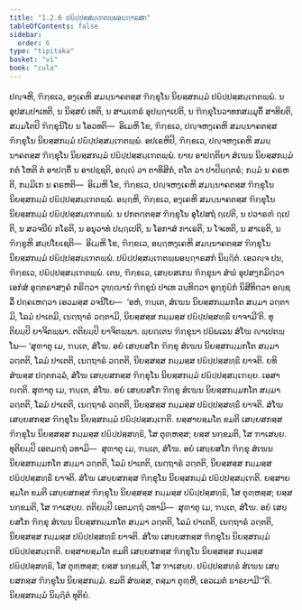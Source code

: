 ```yaml
---
title: "1.2.6 ປຏິປ຺ປສ຺ສມ຺ເຠຕພ຺ພອຏ຺ຐາຣສກ"
tableOfContents: false
sidebar:
  order: 6
type: "tipitaka"
basket: "vi"
book: "cula"
---
```



<DynamicBreadcrumb />

<Division number="19" book="cula">

<Paragraph number="107" book="cula">
ປຎ຺ຈຫິ, ຠິກ຺ຂເວ, ອງ຺ເຄຫິ ສມນ຺ນາຄຕສ຺ສ ຠິກ຺ຂຸໂນ ນິຍສ຺ສກມ຺ມໍ ປຏິປ຺ປສ຺ສມ຺ເຠຕພ຺ພໍ. ນ ອຸປສມ຺ປາເທຕິ, ນ ນິສ຺ສຍໍ ເທຕິ, ນ ສາມເຓຣໍ ອຸປຏ຺ຐາເປຕິ, ນ ຠິກ຺ຂຸໂນວາທກສມ຺ມຸຕິໍ ສາທິຍຕິ, ສມ຺ມໂຕປິ ຠິກ຺ຂຸນິໂຍ ນ ໂອວທຕິ—  ອິເມຫິ ໂຂ, ຠິກ຺ຂເວ, ປຎ຺ຈຫງ຺ເຄຫິ ສມນ຺ນາຄຕສ຺ສ ຠິກ຺ຂຸໂນ ນິຍສ຺ສກມ຺ມໍ ປຏິປ຺ປສ຺ສມ຺ເຠຕພ຺ພໍ.
</Paragraph>

<Paragraph number="108" book="cula">
ອປເຣຫິປິ, ຠິກ຺ຂເວ, ປຎ຺ຈຫງ຺ເຄຫິ ສມນ຺ນາຄຕສ຺ສ ຠິກ຺ຂຸໂນ ນິຍສ຺ສກມ຺ມໍ ປຏິປ຺ປສ຺ສມ຺ເຠຕພ຺ພໍ. ຍາຍ ອາປຕ຺ຕິຍາ ສໍເຆນ ນິຍສ຺ສກມ຺ມໍ ກຕໍ ໂຫຕິ ຕໍ ອາປຕ຺ຕິໍ ນ ອາປຊ຺ຊຕິ, ອຎ຺ຎໍ ວາ ຕາທິສິກໍ, ຕໂຕ ວາ ປາປິຏ຺ຐຕຣໍ; ກມ຺ມໍ ນ ຄຣຫຕິ, ກມ຺ມິເກ ນ ຄຣຫຕິ—  ອິເມຫິ ໂຂ, ຠິກ຺ຂເວ, ປຎ຺ຈຫງ຺ເຄຫິ ສມນ຺ນາຄຕສ຺ສ ຠິກ຺ຂຸໂນ ນິຍສ຺ສກມ຺ມໍ ປຏິປ຺ປສ຺ສມ຺ເຠຕພ຺ພໍ.
</Paragraph>

<Paragraph number="109" book="cula">
ອຏ຺ຐຫິ, ຠິກ຺ຂເວ, ອງ຺ເຄຫິ ສມນ຺ນາຄຕສ຺ສ ຠິກ຺ຂຸໂນ ນິຍສ຺ສກມ຺ມໍ ປຏິປ຺ປສ຺ສມ຺ເຠຕພ຺ພໍ. ນ ປກຕຕ຺ຕສ຺ສ ຠິກ຺ຂຸໂນ ອຸໂປສຖໍ ຐເປຕິ, ນ ປວາຣຓໍ ຐເປຕິ, ນ ສວຈນີຍໍ ກໂຣຕິ, ນ ອນຸວາທໍ ປຏ຺ຐເປຕິ, ນ ໂອກາສໍ ກາເຣຕິ, ນ ໂຈເທຕິ, ນ ສາເຣຕິ, ນ ຠິກ຺ຂູຫິ ສມ຺ປໂຍເຊຕິ—  ອິເມຫິ ໂຂ, ຠິກ຺ຂເວ, ອຏ຺ຐຫງ຺ເຄຫິ ສມນ຺ນາຄຕສ຺ສ ຠິກ຺ຂຸໂນ ນິຍສ຺ສກມ຺ມໍ ປຏິປ຺ປສ຺ສມ຺ເຠຕພ຺ພໍ.

</Paragraph>
</Division>

<Paragraph number="110" type="center" book="cula">
ປຏິປ຺ປສ຺ສມ຺ເຠຕພ຺ພອຏ຺ຐາຣສກໍ ນິຏ຺ຐິຕໍ.


</Paragraph>

<Division number="20" book="cula">

<Paragraph number="111" book="cula">
ເອວຎ຺ຈ ປນ, ຠິກ຺ຂເວ, ປຏິປ຺ປສ຺ສມ຺ເຠຕພ຺ພໍ. ເຕນ, ຠິກ຺ຂເວ, ເສຍ຺ຍສເກນ ຠິກ຺ຂຸນາ ສໍຆໍ ອຸປສງ຺ກມິຕ຺ວາ ເອກໍສໍ ອຸຕ຺ຕຣາສງ຺ຄໍ ກຣິຕ຺ວາ ວຸຑ຺ຒານໍ ຠິກ຺ຂູນໍ ປາເທ ວນ຺ທິຕ຺ວາ ອຸກ຺ກຸຏິກໍ ນິສີທິຕ຺ວາ ອຎ຺ຊລິໍ ປຄ຺ຄເຫຕ຺ວາ ເອວມສ຺ສ ວຈນີໂຍ—  ‘ອຫໍ, ຠນ຺ເຕ, ສໍເຆນ ນິຍສ຺ສກມ຺ມກໂຕ ສມ຺ມາ ວຕ຺ຕາມິ, ໂລມໍ ປາເຕມິ, ເນຕ຺ຖາຣໍ ວຕ຺ຕາມິ, ນິຍສ຺ສສ຺ສ ກມ຺ມສ຺ສ ປຏິປ຺ປສ຺ສທ຺ຘິໍ ຍາຈາມີ’ຕິ. ທຸຕິຍມ຺ປິ ຍາຈິຕພ຺ພາ. ຕຕິຍມ຺ປິ ຍາຈິຕພ຺ພາ. ພ຺ຍຕ຺ເຕນ ຠິກ຺ຂຸນາ ປຏິພເລນ ສໍໂຆ ຎາເປຕພ຺ໂພ—
</Paragraph>

<Paragraph number="112" book="cula">
‘ສຸຓາຕຸ ເມ, ຠນ຺ເຕ, ສໍໂຆ. ອຍໍ ເສຍ຺ຍສໂກ ຠິກ຺ຂຸ ສໍເຆນ ນິຍສ຺ສກມ຺ມກໂຕ ສມ຺ມາ ວຕ຺ຕຕິ, ໂລມໍ ປາເຕຕິ, ເນຕ຺ຖາຣໍ ວຕ຺ຕຕິ, ນິຍສ຺ສສ຺ສ ກມ຺ມສ຺ສ ປຏິປ຺ປສ຺ສທ຺ຘິໍ ຍາຈຕິ. ຍທິ ສໍຆສ຺ສ ປຕ຺ຕກລ຺ລໍ, ສໍໂຆ ເສຍ຺ຍສກສ຺ສ ຠິກ຺ຂຸໂນ ນິຍສ຺ສກມ຺ມໍ ປຏິປ຺ປສ຺ສມ຺ເຠຍ຺ຍ. ເອສາ ຎຕ຺ຕິ.
</Paragraph>

<Paragraph number="113" book="cula">
ສຸຓາຕຸ ເມ, ຠນ຺ເຕ, ສໍໂຆ. ອຍໍ ເສຍ຺ຍສໂກ ຠິກ຺ຂຸ ສໍເຆນ ນິຍສ຺ສກມ຺ມກໂຕ ສມ຺ມາ ວຕ຺ຕຕິ, ໂລມໍ ປາເຕຕິ, ເນຕ຺ຖາຣໍ ວຕ຺ຕຕິ, ນິຍສ຺ສສ຺ສ ກມ຺ມສ຺ສ ປຏິປ຺ປສ຺ສທ຺ຘິໍ ຍາຈຕິ. ສໍໂຆ ເສຍ຺ຍສກສ຺ສ ຠິກ຺ຂຸໂນ ນິຍສ຺ສກມ຺ມໍ ປຏິປ຺ປສ຺ສມ຺ເຠຕິ. ຍສ຺ສາຍສ຺ມໂຕ ຂມຕິ ເສຍ຺ຍສກສ຺ສ ຠິກ຺ຂຸໂນ ນິຍສ຺ສສ຺ສ ກມ຺ມສ຺ສ ປຏິປ຺ປສ຺ສທ຺ຘິ, ໂສ ຕຸຓ຺ຫສ຺ສ; ຍສ຺ສ ນກ຺ຂມຕິ, ໂສ ຠາເສຍ຺ຍ.
</Paragraph>

<Paragraph number="114" book="cula">
ທຸຕິຍມ຺ປິ ເອຕມຕ຺ຖໍ ວທາມິ—  ສຸຓາຕຸ ເມ, ຠນ຺ເຕ, ສໍໂຆ. ອຍໍ ເສຍ຺ຍສໂກ ຠິກ຺ຂຸ ສໍເຆນ ນິຍສ຺ສກມ຺ມກໂຕ ສມ຺ມາ ວຕ຺ຕຕິ, ໂລມໍ ປາເຕຕິ, ເນຕ຺ຖາຣໍ ວຕ຺ຕຕິ, ນິຍສ຺ສສ຺ສ ກມ຺ມສ຺ສ ປຏິປ຺ປສ຺ສທ຺ຘິໍ ຍາຈຕິ. ສໍໂຆ ເສຍ຺ຍສກສ຺ສ ຠິກ຺ຂຸໂນ ນິຍສ຺ສກມ຺ມໍ ປຏິປ຺ປສ຺ສມ຺ເຠຕິ. ຍສ຺ສາຍສ຺ມໂຕ ຂມຕິ ເສຍ຺ຍສກສ຺ສ ຠິກ຺ຂຸໂນ ນິຍສ຺ສສ຺ສ ກມ຺ມສ຺ສ ປຏິປ຺ປສ຺ສທ຺ຘິ, ໂສ ຕຸຓ຺ຫສ຺ສ; ຍສ຺ສ ນກ຺ຂມຕິ, ໂສ ຠາເສຍ຺ຍ.
</Paragraph>

<Paragraph number="115" book="cula">
ຕຕິຍມ຺ປິ ເອຕມຕ຺ຖໍ ວທາມິ—  ສຸຓາຕຸ ເມ, ຠນ຺ເຕ, ສໍໂຆ. ອຍໍ ເສຍ຺ຍສໂກ ຠິກ຺ຂຸ ສໍເຆນ ນິຍສ຺ສກມ຺ມກໂຕ ສມ຺ມາ ວຕ຺ຕຕິ, ໂລມໍ ປາເຕຕິ, ເນຕ຺ຖາຣໍ ວຕ຺ຕຕິ, ນິຍສ຺ສສ຺ສ ກມ຺ມສ຺ສ ປຏິປ຺ປສ຺ສທ຺ຘິໍ ຍາຈຕິ. ສໍໂຆ ເສຍ຺ຍສກສ຺ສ ຠິກ຺ຂຸໂນ ນິຍສ຺ສກມ຺ມໍ ປຏິປ຺ປສ຺ສມ຺ເຠຕິ. ຍສ຺ສາຍສ຺ມໂຕ ຂມຕິ ເສຍ຺ຍສກສ຺ສ ຠິກ຺ຂຸໂນ ນິຍສ຺ສສ຺ສ ກມ຺ມສ຺ສ ປຏິປ຺ປສ຺ສທ຺ຘິ, ໂສ ຕຸຓ຺ຫສ຺ສ; ຍສ຺ສ ນກ຺ຂມຕິ, ໂສ ຠາເສຍ຺ຍ.
</Paragraph>

<Paragraph number="116" book="cula">
ປຏິປ຺ປສ຺ສທ຺ຘໍ ສໍເຆນ ເສຍ຺ຍສກສ຺ສ ຠິກ຺ຂຸໂນ ນິຍສ຺ສກມ຺ມໍ. ຂມຕິ ສໍຆສ຺ສ, ຕສ຺ມາ ຕຸຓ຺ຫີ, ເອວເມຕໍ ຘາຣຍາມີ’”ຕິ.

</Paragraph>
</Division>

<Paragraph number="117" type="center" book="cula">
ນິຍສ຺ສກມ຺ມໍ ນິຏ຺ຐິຕໍ ທຸຕິຍໍ.
</Paragraph>